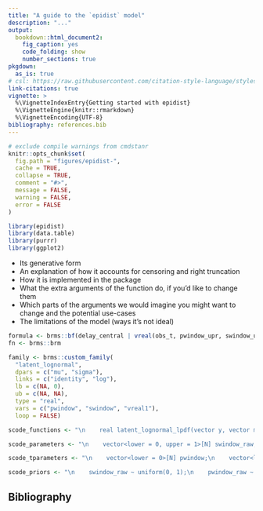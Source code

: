 ```yaml
---
title: "A guide to the `epidist` model"
description: "..."
output: 
  bookdown::html_document2:
    fig_caption: yes
    code_folding: show
    number_sections: true
pkgdown:
  as_is: true
# csl: https://raw.githubusercontent.com/citation-style-language/styles/master/apa-numeric-superscript-brackets.csl
link-citations: true
vignette: >
  %\VignetteIndexEntry{Getting started with epidist}
  %\VignetteEngine{knitr::rmarkdown}
  %\VignetteEncoding{UTF-8}
bibliography: references.bib
---
```


```r
# exclude compile warnings from cmdstanr
knitr::opts_chunk$set(
  fig.path = "figures/epidist-",
  cache = TRUE,
  collapse = TRUE,
  comment = "#>",
  message = FALSE,
  warning = FALSE,
  error = FALSE
)
```

```r
library(epidist)
library(data.table)
library(purrr)
library(ggplot2)
```

* Its generative form
* An explanation of how it accounts for censoring and right truncation
* How it is implemented in the package
* What the extra arguments of the function do, if you'd like to change them
* Which parts of the arguments we would imagine you might want to change and the potential use-cases
* The limitations of the model (ways it's not ideal)

```r
formula <- brms::bf(delay_central | vreal(obs_t, pwindow_upr, swindow_upr) ~ 1, sigma ~ 1)
fn <- brms::brm

family <- brms::custom_family(
  "latent_lognormal",
  dpars = c("mu", "sigma"),
  links = c("identity", "log"),
  lb = c(NA, 0),
  ub = c(NA, NA),
  type = "real",
  vars = c("pwindow", "swindow", "vreal1"),
  loop = FALSE)

scode_functions <- "\n    real latent_lognormal_lpdf(vector y, vector mu, vector sigma,\n                               vector pwindow, vector swindow,\n                               array[] real obs_t) {\n      int n = num_elements(y);\n      vector[n] d = y - pwindow + swindow;\n      vector[n] obs_time = to_vector(obs_t) - pwindow;\n      return lognormal_lpdf(d | mu, sigma) - \n        lognormal_lcdf(obs_time | mu, sigma);\n      }\n  "

scode_parameters <- "\n    vector<lower = 0, upper = 1>[N] swindow_raw;\n    vector<lower = 0, upper = 1>[N] pwindow_raw;\n  "

scode_tparameters <- "\n    vector<lower = 0>[N] pwindow;\n    vector<lower = 0>[N] swindow;\n    swindow = to_vector(vreal3) .* swindow_raw;\n    pwindow[noverlap] = to_vector(vreal2[noverlap]) .* pwindow_raw[noverlap];\n    if (wN) {\n      pwindow[woverlap] = swindow[woverlap] .* pwindow_raw[woverlap];\n    }\n  "

scode_priors <- "\n    swindow_raw ~ uniform(0, 1);\n    pwindow_raw ~ uniform(0, 1);\n  "
```

## Bibliography {-}
